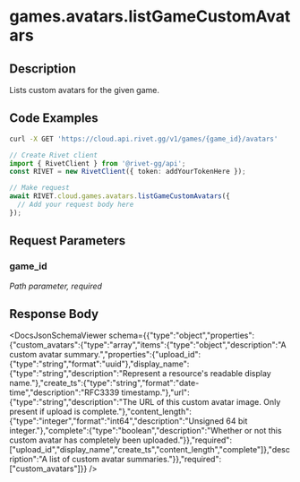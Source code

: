 

# games.avatars.listGameCustomAvatars

## Description

Lists custom avatars for the given game.


## Code Examples

<CodeGroup title='Request' tag='GET' label='https://cloud.api.rivet.gg/v1/games/{game_id}/avatars'>

```bash {{ title: 'cURL' }}
curl -X GET 'https://cloud.api.rivet.gg/v1/games/{game_id}/avatars'
```

```ts
// Create Rivet client
import { RivetClient } from '@rivet-gg/api';
const RIVET = new RivetClient({ token: addYourTokenHere });

// Make request
await RIVET.cloud.games.avatars.listGameCustomAvatars({
  // Add your request body here
});
```

</CodeGroup>


## Request Parameters


### game_id

_Path parameter, required_





## Response Body

<DocsJsonSchemaViewer schema={{"type":"object","properties":{"custom_avatars":{"type":"array","items":{"type":"object","description":"A custom avatar summary.","properties":{"upload_id":{"type":"string","format":"uuid"},"display_name":{"type":"string","description":"Represent a resource's readable display name."},"create_ts":{"type":"string","format":"date-time","description":"RFC3339 timestamp."},"url":{"type":"string","description":"The URL of this custom avatar image. Only present if upload is complete."},"content_length":{"type":"integer","format":"int64","description":"Unsigned 64 bit integer."},"complete":{"type":"boolean","description":"Whether or not this custom avatar has completely been uploaded."}},"required":["upload_id","display_name","create_ts","content_length","complete"]},"description":"A list of custom avatar summaries."}},"required":["custom_avatars"]}} />

